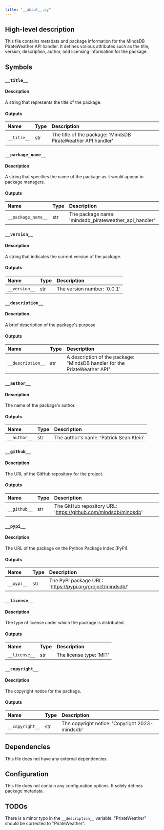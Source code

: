 ```yaml
---
title: "__about__.py"
---
```


## High-level description
This file contains metadata and package information for the MindsDB PirateWeather API handler. It defines various attributes such as the title, version, description, author, and licensing information for the package.

## Symbols

### `__title__`
#### Description
A string that represents the title of the package.

#### Outputs
| Name | Type | Description |
|:-----|:-----|:------------|
| `__title__` | str | The title of the package: 'MindsDB PirateWeather API handler' |

### `__package_name__`
#### Description
A string that specifies the name of the package as it would appear in package managers.

#### Outputs
| Name | Type | Description |
|:-----|:-----|:------------|
| `__package_name__` | str | The package name: 'mindsdb_pirateweather_api_handler' |

### `__version__`
#### Description
A string that indicates the current version of the package.

#### Outputs
| Name | Type | Description |
|:-----|:-----|:------------|
| `__version__` | str | The version number: '0.0.1' |

### `__description__`
#### Description
A brief description of the package's purpose.

#### Outputs
| Name | Type | Description |
|:-----|:-----|:------------|
| `__description__` | str | A description of the package: "MindsDB handler for the PriateWeather API" |

### `__author__`
#### Description
The name of the package's author.

#### Outputs
| Name | Type | Description |
|:-----|:-----|:------------|
| `__author__` | str | The author's name: 'Patrick Sean Klein' |

### `__github__`
#### Description
The URL of the GitHub repository for the project.

#### Outputs
| Name | Type | Description |
|:-----|:-----|:------------|
| `__github__` | str | The GitHub repository URL: 'https://github.com/mindsdb/mindsdb' |

### `__pypi__`
#### Description
The URL of the package on the Python Package Index (PyPI).

#### Outputs
| Name | Type | Description |
|:-----|:-----|:------------|
| `__pypi__` | str | The PyPI package URL: 'https://pypi.org/project/mindsdb/' |

### `__license__`
#### Description
The type of license under which the package is distributed.

#### Outputs
| Name | Type | Description |
|:-----|:-----|:------------|
| `__license__` | str | The license type: 'MIT' |

### `__copyright__`
#### Description
The copyright notice for the package.

#### Outputs
| Name | Type | Description |
|:-----|:-----|:------------|
| `__copyright__` | str | The copyright notice: 'Copyright 2023- mindsdb' |

## Dependencies
This file does not have any external dependencies.

## Configuration
This file does not contain any configuration options. It solely defines package metadata.

## TODOs
There is a minor typo in the `__description__` variable. "PriateWeather" should be corrected to "PirateWeather".